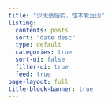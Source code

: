 ```yaml
---
title: "少无适俗韵，性本爱丘山"
listing:
  contents: posts
  sort: "date desc"
  type: default
  categories: true
  sort-ui: false
  filter-ui: true
  feed: true
page-layout: full
title-block-banner: true
---
```

